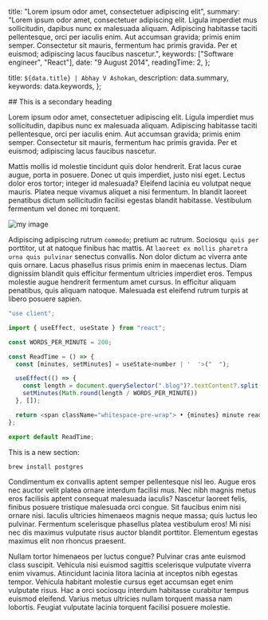 
  title: "Lorem ipsum odor amet, consectetuer adipiscing elit",
  summary: "Lorem ipsum odor amet, consectetuer adipiscing elit. Ligula imperdiet mus sollicitudin, dapibus nunc ex malesuada aliquam. Adipiscing habitasse taciti pellentesque, orci per iaculis enim. Aut accumsan gravida; primis enim semper. Consectetur sit mauris, fermentum hac primis gravida. Per et euismod; adipiscing lacus faucibus nascetur.",
  keywords: ["Software engineer", "React"],
  date: "9 August 2014",
  readingTime: 2,
};

  title: `${data.title} | Abhay V Ashokan`,
  description: data.summary,
  keywords: data.keywords,
};

<BlogLayout data={data}>
## This is a secondary heading

Lorem ipsum odor amet, consectetuer adipiscing elit. Ligula imperdiet mus sollicitudin, dapibus nunc ex malesuada aliquam. Adipiscing habitasse taciti pellentesque, orci per iaculis enim. Aut accumsan gravida; primis enim semper. Consectetur sit mauris, fermentum hac primis gravida. Per et euismod; adipiscing lacus faucibus nascetur.

Mattis mollis id molestie tincidunt quis dolor hendrerit. Erat lacus curae augue, porta in posuere. Donec ut quis imperdiet, justo nisi eget. Lectus dolor eros tortor; integer id malesuada? Eleifend lacinia eu volutpat neque mauris. Platea neque vivamus aliquet a nisi fermentum. In blandit laoreet penatibus dictum sollicitudin facilisi egestas blandit habitasse. Vestibulum fermentum vel donec mi torquent.

![my image](/home/abhay.webp)

Adipiscing adipiscing rutrum `commodo`; pretium ac rutrum. Sociosqu` quis per` porttitor, ut at natoque finibus hac mattis. At `laoreet ex mollis pharetra urna quis pulvinar` senectus convallis. Non dolor dictum ac viverra ante quis ornare. Lacus phasellus risus primis enim in maecenas lectus. Diam dignissim blandit quis efficitur fermentum ultricies imperdiet eros. Tempus molestie augue hendrerit fermentum amet cursus. In efficitur aliquam penatibus, quis aliquam natoque. Malesuada est eleifend rutrum turpis at libero posuere sapien.

```js {10-13}
"use client";

import { useEffect, useState } from "react";

const WORDS_PER_MINUTE = 200;

const ReadTime = () => {
  const [minutes, setMinutes] = useState<number | '  '>("  ");

  useEffect(() => {
    const length = document.querySelector(".blog")?.textContent?.split(/\s/).length ?? 0;
    setMinutes(Math.round(length / WORDS_PER_MINUTE))
  }, []);

  return <span className="whitespace-pre-wrap"> • {minutes} minute read</span>;
};

export default ReadTime;
```
This is a new section:

```bash
brew install postgres
```

Condimentum ex convallis aptent semper pellentesque nisl leo. Augue eros nec auctor velit platea ornare interdum facilisi mus. Nec nibh magnis metus eros facilisis aptent consequat malesuada iaculis? Nascetur laoreet felis, finibus posuere tristique malesuada orci congue. Sit faucibus enim nisi ornare nisi. Iaculis ultricies himenaeos magnis neque massa; quis luctus leo pulvinar. Fermentum scelerisque phasellus platea vestibulum eros! Mi nisi nec dis maximus vulputate risus auctor blandit porttitor. Elementum egestas maximus elit non rhoncus praesent.

Nullam tortor himenaeos per luctus congue? Pulvinar cras ante euismod class suscipit. Vehicula nisi euismod sagittis scelerisque vulputate viverra enim vivamus. Atincidunt lacinia litora lacinia at inceptos nibh egestas tempor. Vehicula habitant molestie cursus eget accumsan eget enim vulputate risus. Hac a orci sociosqu interdum habitasse curabitur tempus euismod eleifend. Varius metus ultricies nullam torquent massa nam lobortis. Feugiat vulputate lacinia torquent facilisi posuere molestie.
</BlogLayout>
